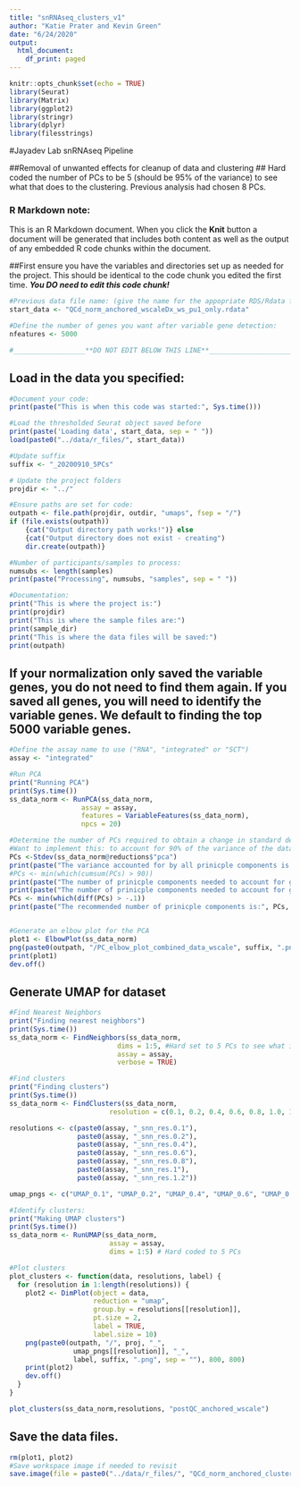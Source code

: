 ```yaml
---
title: "snRNAseq_clusters_v1"
author: "Katie Prater and Kevin Green"
date: "6/24/2020"
output: 
  html_document:
    df_print: paged
---
```


```r
knitr::opts_chunk$set(echo = TRUE)
library(Seurat)
library(Matrix)
library(ggplot2)
library(stringr)
library(dplyr)
library(filesstrings)
```
#Jayadev Lab snRNAseq Pipeline

##Removal of unwanted effects for cleanup of data and clustering
## Hard coded the number of PCs to be 5 (should be 95% of the variance) to see what that does to the clustering. Previous analysis had chosen 8 PCs.

### R Markdown note:
This is an R Markdown document. When you click the **Knit** button a document will be generated that includes both content as well as the output of any embedded R code chunks within the document.

##First ensure you have the variables and directories set up as needed for the project. This should be identical to the code chunk you edited the first time. ***You DO need to edit this code chunk! ***
```r
#Previous data file name: (give the name for the appopriate RDS/Rdata file)
start_data <- "QCd_norm_anchored_wscaleDx_ws_pu1_only.rdata"

#Define the number of genes you want after variable gene detection:
nfeatures <- 5000

#__________________**DO NOT EDIT BELOW THIS LINE**___________________________
```

## Load in the data you specified:
```r
#Document your code:
print(paste("This is when this code was started:", Sys.time()))

#Load the thresholded Seurat object saved before
print(paste('Loading data', start_data, sep = " "))
load(paste0("../data/r_files/", start_data))

#Update suffix
suffix <- "_20200910_5PCs"

# Update the project folders
projdir <- "../"

```

```r
#Ensure paths are set for code:
outpath <- file.path(projdir, outdir, "umaps", fsep = "/")
if (file.exists(outpath))
    {cat("Output directory path works!")} else 
    {cat("Output directory does not exist - creating")
    dir.create(outpath)}

#Number of participants/samples to process:
numsubs <- length(samples)
print(paste("Processing", numsubs, "samples", sep = " "))

#Documentation:
print("This is where the project is:")
print(projdir)
print("This is where the sample files are:")
print(sample_dir)
print("This is where the data files will be saved:")
print(outpath)

```

## If your normalization only saved the variable genes, you do not need to find them again. If you saved all genes, you will need to identify the variable genes. We default to finding the top 5000 variable genes.

```r
#Define the assay name to use ("RNA", "integrated" or "SCT")
assay <- "integrated"

#Run PCA
print("Running PCA")
print(Sys.time())
ss_data_norm <- RunPCA(ss_data_norm, 
                  assay = assay, 
                  features = VariableFeatures(ss_data_norm), 
                  npcs = 20)

#Determine the number of PCs required to obtain a change in standard deviation less than 0.1.
#Want to implement this: to account for 90% of the variance of the data with line of code commented below.
PCs <-Stdev(ss_data_norm@reductions$"pca")
print(paste("The variance accounted for by all prinicple components is:", sum(PCs), sep = " "))
#PCs <- min(which(cumsum(PCs) > 90))
print(paste("The number of prinicple components needed to account for greater than 90% of the variance is:", min(which(cumsum(PCs) > 90)), sep = " "))
print(paste("The number of prinicple components needed to account for greater than 95% of the variance is:", min(which(cumsum(PCs) > 95)), sep = " "))
PCs <- min(which(diff(PCs) > -.1))
print(paste("The recommended number of prinicple components is:", PCs, sep = " "))


#Generate an elbow plot for the PCA   
plot1 <- ElbowPlot(ss_data_norm)
png(paste0(outpath, "/PC_elbow_plot_combined_data_wscale", suffix, ".png"))
print(plot1)
dev.off()

```

## Generate UMAP for dataset
```r
#Find Nearest Neighbors
print("Finding nearest neighbors")
print(Sys.time())
ss_data_norm <- FindNeighbors(ss_data_norm,
                           dims = 1:5, #Hard set to 5 PCs to see what it does to clusters
                           assay = assay,
                           verbose = TRUE)

#Find clusters
print("Finding clusters")
print(Sys.time())
ss_data_norm <- FindClusters(ss_data_norm,
                         resolution = c(0.1, 0.2, 0.4, 0.6, 0.8, 1.0, 1.2))

resolutions <- c(paste0(assay, "_snn_res.0.1"),
                 paste0(assay, "_snn_res.0.2"), 
                 paste0(assay, "_snn_res.0.4"), 
                 paste0(assay, "_snn_res.0.6"), 
                 paste0(assay, "_snn_res.0.8"), 
                 paste0(assay, "_snn_res.1"),
                 paste0(assay, "_snn_res.1.2"))

umap_pngs <- c("UMAP_0.1", "UMAP_0.2", "UMAP_0.4", "UMAP_0.6", "UMAP_0.8", "UMAP_1.0", "UMAP_1.2")

#Identify clusters:
print("Making UMAP clusters")
print(Sys.time())
ss_data_norm <- RunUMAP(ss_data_norm,
                         assay = assay,
                         dims = 1:5) # Hard coded to 5 PCs

#Plot clusters
plot_clusters <- function(data, resolutions, label) {
  for (resolution in 1:length(resolutions)) {
    plot2 <- DimPlot(object = data,
                     reduction = "umap",
                     group.by = resolutions[[resolution]],
                     pt.size = 2,
                     label = TRUE,
                     label.size = 10)
    png(paste0(outpath, "/", proj, "_",
                umap_pngs[[resolution]], "_",
                label, suffix, ".png", sep = ""), 800, 800)
    print(plot2)
    dev.off()
  }
}

plot_clusters(ss_data_norm,resolutions, "postQC_anchored_wscale")
```

## Save the data files.
```r
rm(plot1, plot2)
#Save workspace image if needed to revisit
save.image(file = paste0("../data/r_files/", "QCd_norm_anchored_clustered_wscale_ws", suffix, ".rdata"), compress = TRUE)

```

